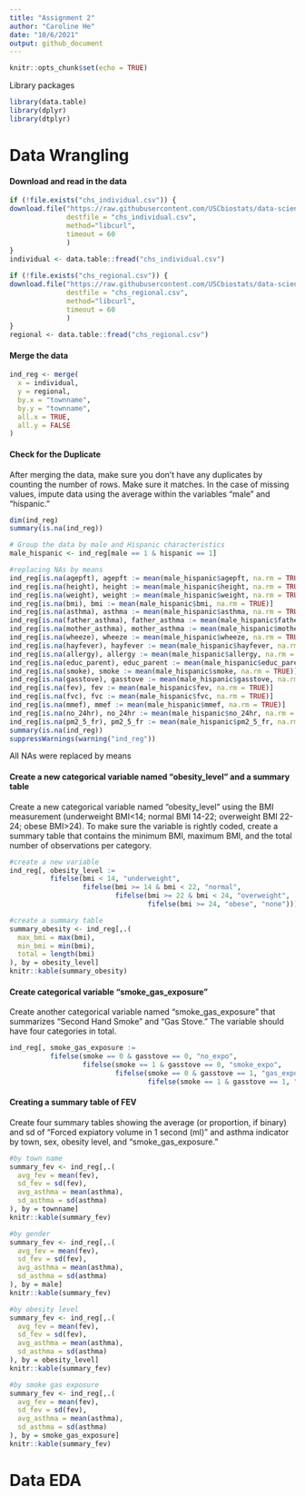 ```yaml
---
title: "Assignment 2"
author: "Caroline He"
date: "10/6/2021"
output: github_document
---
```


```r
knitr::opts_chunk$set(echo = TRUE)
```
Library packages
```r
library(data.table)
library(dplyr)
library(dtplyr)
```

# Data Wrangling

#### Download and read in the data
```r
if (!file.exists("chs_individual.csv")) {
download.file("https://raw.githubusercontent.com/USCbiostats/data-science-data/master/01_chs/chs_individual.csv",
              destfile = "chs_individual.csv", 
              method="libcurl", 
              timeout = 60
              )
}
individual <- data.table::fread("chs_individual.csv")

if (!file.exists("chs_regional.csv")) {
download.file("https://raw.githubusercontent.com/USCbiostats/data-science-data/master/01_chs/chs_regional.csv",
              destfile = "chs_regional.csv", 
              method="libcurl", 
              timeout = 60
              )
}
regional <- data.table::fread("chs_regional.csv")
```
#### Merge the data
```r
ind_reg <- merge(
  x = individual,
  y = regional,
  by.x = "townname",
  by.y = "townname",
  all.x = TRUE,
  all.y = FALSE
)
```

#### Check for the Duplicate
After merging the data, make sure you don’t have any duplicates by counting the number of rows. Make sure it matches.
In the case of missing values, impute data using the average within the variables “male” and “hispanic.”
```r
dim(ind_reg)
summary(is.na(ind_reg))
```

```r
# Group the data by male and Hispanic characteristics
male_hispanic <- ind_reg[male == 1 & hispanic == 1]
```

```r
#replacing NAs by means
ind_reg[is.na(agepft), agepft := mean(male_hispanic$agepft, na.rm = TRUE)]
ind_reg[is.na(height), height := mean(male_hispanic$height, na.rm = TRUE)]
ind_reg[is.na(weight), weight := mean(male_hispanic$weight, na.rm = TRUE)]
ind_reg[is.na(bmi), bmi := mean(male_hispanic$bmi, na.rm = TRUE)]
ind_reg[is.na(asthma), asthma := mean(male_hispanic$asthma, na.rm = TRUE)]
ind_reg[is.na(father_asthma), father_asthma := mean(male_hispanic$father_asthma, na.rm = TRUE)]
ind_reg[is.na(mother_asthma), mother_asthma := mean(male_hispanic$mother_asthma, na.rm = TRUE)]
ind_reg[is.na(wheeze), wheeze := mean(male_hispanic$wheeze, na.rm = TRUE)]
ind_reg[is.na(hayfever), hayfever := mean(male_hispanic$hayfever, na.rm = TRUE)]
ind_reg[is.na(allergy), allergy := mean(male_hispanic$allergy, na.rm = TRUE)]
ind_reg[is.na(educ_parent), educ_parent := mean(male_hispanic$educ_parent, na.rm = TRUE)]
ind_reg[is.na(smoke), smoke := mean(male_hispanic$smoke, na.rm = TRUE)]
ind_reg[is.na(gasstove), gasstove := mean(male_hispanic$gasstove, na.rm = TRUE)]
ind_reg[is.na(fev), fev := mean(male_hispanic$fev, na.rm = TRUE)]
ind_reg[is.na(fvc), fvc := mean(male_hispanic$fvc, na.rm = TRUE)]
ind_reg[is.na(mmef), mmef := mean(male_hispanic$mmef, na.rm = TRUE)]
ind_reg[is.na(no_24hr), no_24hr := mean(male_hispanic$no_24hr, na.rm = TRUE)]
ind_reg[is.na(pm2_5_fr), pm2_5_fr := mean(male_hispanic$pm2_5_fr, na.rm = TRUE)]
summary(is.na(ind_reg))
suppressWarnings(warning("ind_reg"))
```
All NAs were replaced by means

#### Create a new categorical variable named “obesity_level” and a summary table
Create a new categorical variable named “obesity_level” using the BMI measurement (underweight BMI<14; normal BMI 14-22; overweight BMI 22-24; obese BMI>24). To make sure the variable is rightly coded, create a summary table that contains the minimum BMI, maximum BMI, and the total number of observations per category.
```r
#create a new variable
ind_reg[, obesity_level := 
          fifelse(bmi < 14, "underweight",
                  fifelse(bmi >= 14 & bmi < 22, "normal",
                          fifelse(bmi >= 22 & bmi < 24, "overweight",
                                  fifelse(bmi >= 24, "obese", "none"))))]
```

```r
#create a summary table
summary_obesity <- ind_reg[,.(
  max_bmi = max(bmi),
  min_bmi = min(bmi),
  total = length(bmi)
), by = obesity_level]
knitr::kable(summary_obesity)
```

#### Create categorical variable “smoke_gas_exposure”
Create another categorical variable named “smoke_gas_exposure” that summarizes “Second Hand Smoke” and “Gas Stove.” The variable should have four categories in total.

```r
ind_reg[, smoke_gas_exposure := 
          fifelse(smoke == 0 & gasstove == 0, "no_expo",
                  fifelse(smoke == 1 & gasstove == 0, "smoke_expo",
                          fifelse(smoke == 0 & gasstove == 1, "gas_expo",
                                  fifelse(smoke == 1 & gasstove == 1, "smole_gas_expo","none"))))]
```
#### Creating a summary table of FEV
Create four summary tables showing the average (or proportion, if binary) and sd of “Forced expiatory volume in 1 second (ml)” and asthma indicator by town, sex, obesity level, and “smoke_gas_exposure.”
```r
#by town name
summary_fev <- ind_reg[,.(
  avg_fev = mean(fev),
  sd_fev = sd(fev),
  avg_asthma = mean(asthma),
  sd_asthma = sd(asthma)
), by = townname]
knitr::kable(summary_fev)
```

```r
#by gender
summary_fev <- ind_reg[,.(
  avg_fev = mean(fev),
  sd_fev = sd(fev),
  avg_asthma = mean(asthma),
  sd_asthma = sd(asthma)
), by = male]
knitr::kable(summary_fev)
```

```r
#by obesity level
summary_fev <- ind_reg[,.(
  avg_fev = mean(fev),
  sd_fev = sd(fev),
  avg_asthma = mean(asthma),
  sd_asthma = sd(asthma)
), by = obesity_level]
knitr::kable(summary_fev)
```

```r
#by smoke gas exposure
summary_fev <- ind_reg[,.(
  avg_fev = mean(fev),
  sd_fev = sd(fev),
  avg_asthma = mean(asthma),
  sd_asthma = sd(asthma)
), by = smoke_gas_exposure]
knitr::kable(summary_fev)
```

# Data EDA

















